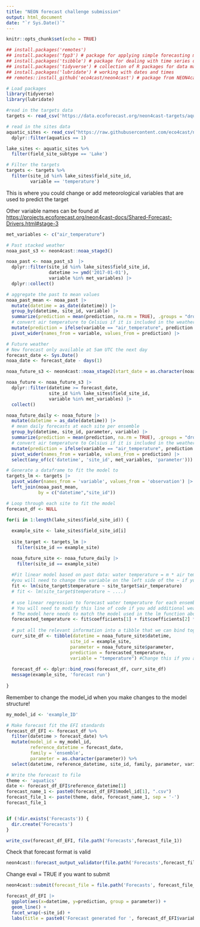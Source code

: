 ```yaml
---
title: "NEON forecast challenge submission"
output: html_document
date: "`r Sys.Date()`"
---
```


```r
knitr::opts_chunk$set(echo = TRUE)
```


```r
## install.packages('remotes')
## install.packages('fpp3') # package for applying simple forecasting methods
## install.packages('tsibble') # package for dealing with time series data sets and tsibble objects
## install.packages('tidyverse') # collection of R packages for data manipulation, analysis, and visualisation
## install.packages('lubridate') # working with dates and times
## remotes::install_github('eco4cast/neon4cast') # package from NEON4cast challenge organisers to assist with forecast building and submission

# Load packages
library(tidyverse)
library(lubridate)

```

```r
#read in the targets data
targets <- read_csv('https://data.ecoforecast.org/neon4cast-targets/aquatics/aquatics-targets.csv.gz')

# read in the sites data
aquatic_sites <- read_csv("https://raw.githubusercontent.com/eco4cast/neon4cast-targets/main/NEON_Field_Site_Metadata_20220412.csv") |>
  dplyr::filter(aquatics == 1)

lake_sites <- aquatic_sites %>%
  filter(field_site_subtype == 'Lake')

# Filter the targets
targets <- targets %>%
  filter(site_id %in% lake_sites$field_site_id,
         variable == 'temperature')
```

This is where you could change or add meteorological variables that are used to predict the target

Other variable names can be found at <https://projects.ecoforecast.org/neon4cast-docs/Shared-Forecast-Drivers.html#stage-3>

```r
met_variables <- c("air_temperature")
```

```r

# Past stacked weather
noaa_past_s3 <- neon4cast::noaa_stage3()

noaa_past <- noaa_past_s3  |> 
  dplyr::filter(site_id %in% lake_sites$field_site_id,
                datetime >= ymd('2017-01-01'),
                variable %in% met_variables) |> 
  dplyr::collect()

# aggregate the past to mean values
noaa_past_mean <- noaa_past |> 
  mutate(datetime = as_date(datetime)) |> 
  group_by(datetime, site_id, variable) |> 
  summarize(prediction = mean(prediction, na.rm = TRUE), .groups = "drop") |> 
  # convert air temperature to Celsius if it is included in the weather data
  mutate(prediction = ifelse(variable == "air_temperature", prediction - 273.15, prediction)) |> 
  pivot_wider(names_from = variable, values_from = prediction) |> 
```

```r
# Future weather
# New forecast only available at 5am UTC the next day
forecast_date <- Sys.Date() 
noaa_date <- forecast_date - days(1)

noaa_future_s3 <- neon4cast::noaa_stage2(start_date = as.character(noaa_date))

noaa_future <- noaa_future_s3 |> 
  dplyr::filter(datetime >= forecast_date,
                site_id %in% lake_sites$field_site_id,
                variable %in% met_variables) |> 
  collect()

noaa_future_daily <- noaa_future |> 
  mutate(datetime = as_date(datetime)) |> 
  # mean daily forecasts at each site per ensemble
  group_by(datetime, site_id, parameter, variable) |> 
  summarize(prediction = mean(prediction, na.rm = TRUE), .groups = "drop") |> 
  # convert air temperature to Celsius if it is included in the weather data
  mutate(prediction = ifelse(variable == "air_temperature", prediction - 273.15, prediction)) |> 
  pivot_wider(names_from = variable, values_from = prediction) |> 
  select(any_of(c('datetime', 'site_id', met_variables, 'parameter')))
```

```r
# Generate a dataframe to fit the model to 
targets_lm <- targets |> 
  pivot_wider(names_from = 'variable', values_from = 'observation') |> 
  left_join(noaa_past_mean, 
            by = c("datetime","site_id"))

# Loop through each site to fit the model
forecast_df <- NULL

```

```r
for(i in 1:length(lake_sites$field_site_id)) {  
  
  example_site <- lake_sites$field_site_id[i]
  
  site_target <- targets_lm |>
    filter(site_id == example_site)

  noaa_future_site <- noaa_future_daily |> 
    filter(site_id == example_site)
  
  #Fit linear model based on past data: water temperature = m * air temperature + b
  #you will need to change the variable on the left side of the ~ if you are forecasting oxygen or chla
  fit <- lm(site_target$temperature ~ site_target$air_temperature)
  # fit <- lm(site_target$temperature ~ ....)
    
  # use linear regression to forecast water temperature for each ensemble member
  # You will need to modify this line of code if you add additional weather variables or change the form of the model
  # The model here needs to match the model used in the lm function above (or what model you used in the fit)
  forecasted_temperature <- fit$coefficients[1] + fit$coefficients[2] * noaa_future_site$air_temperature
    
  # put all the relevant information into a tibble that we can bind together
  curr_site_df <- tibble(datetime = noaa_future_site$datetime,
                        site_id = example_site,
                        parameter = noaa_future_site$parameter,
                        prediction = forecasted_temperature,
                        variable = "temperature") #Change this if you are forecasting a different variable
  
  forecast_df <- dplyr::bind_rows(forecast_df, curr_site_df)
  message(example_site, 'forecast run')
  
}
```

Remember to change the model_id when you make changes to the model structure!

```r
my_model_id <- 'example_ID'
```

```r
# Make forecast fit the EFI standards
forecast_df_EFI <- forecast_df %>%
  filter(datetime > forecast_date) %>%
  mutate(model_id = my_model_id,
         reference_datetime = forecast_date,
         family = 'ensemble',
         parameter = as.character(parameter)) %>%
  select(datetime, reference_datetime, site_id, family, parameter, variable, prediction, model_id)

```

```r
# Write the forecast to file
theme <- 'aquatics'
date <- forecast_df_EFI$reference_datetime[1]
forecast_name_1 <- paste0(forecast_df_EFI$model_id[1], ".csv")
forecast_file_1 <- paste(theme, date, forecast_name_1, sep = '-')
forecast_file_1


if (!dir.exists('Forecasts')) {
  dir.create('Forecasts')
}

write_csv(forecast_df_EFI, file.path('Forecasts',forecast_file_1))
```

Check that forecast format is valid

```r
neon4cast::forecast_output_validator(file.path('Forecasts',forecast_file_1))
```

Change eval = TRUE if you want to submit

```r

neon4cast::submit(forecast_file = file.path('Forecasts', forecast_file_1), ask = FALSE) # if ask = T (default), it will produce a pop-up box asking if you want to submit

```

```r
forecast_df_EFI |> 
  ggplot(aes(x=datetime, y=prediction, group = parameter)) +
  geom_line() +
  facet_wrap(~site_id) +
  labs(title = paste0('Forecast generated for ', forecast_df_EFI$variable[1], ' on ', forecast_df_EFI$reference_datetime[1]))
```